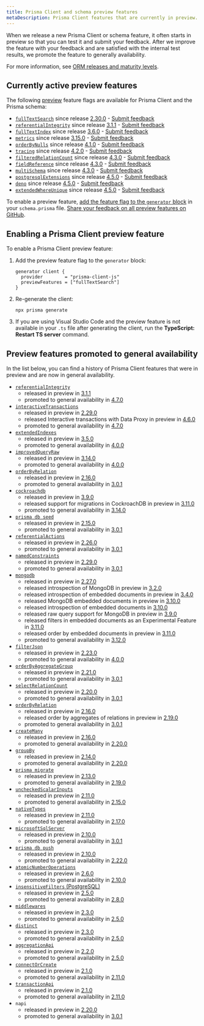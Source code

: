 ```yaml
---
title: Prisma Client and schema preview features
metaDescription: Prisma Client features that are currently in preview.
---
```


<TopBlock>

When we release a new Prisma Client or schema feature, it often starts in preview so that you can test it and submit your feedback. After we  improve the feature with your feedback and are satisfied with the internal test results, we promote the feature to generally availability.

For more information, see [ORM releases and maturity levels](/about/prisma/releases).

</TopBlock>

## Currently active preview features

The following [preview](/about/prisma/releases#preview) feature flags are available for Prisma Client and the Prisma schema:

- [`fullTextSearch`](/concepts/components/prisma-client/full-text-search) since release [2.30.0](https://github.com/prisma/prisma/releases/tag/2.30.0) - [Submit feedback](https://github.com/prisma/prisma/issues/8877)
- [`referentialIntegrity`](/concepts/components/prisma-schema/relations/relation-mode) since release [3.1.1](https://github.com/prisma/prisma/releases/tag/3.1.1) - [Submit feedback](https://github.com/prisma/prisma/issues/9380)
- [`fullTextIndex`](/concepts/components/prisma-schema/indexes#full-text-indexes-mysql-and-mongodb) since release [3.6.0](https://github.com/prisma/prisma/releases/tag/3.6.0) - [Submit feedback](https://github.com/prisma/prisma/issues/10539)
- [`metrics`](/concepts/components/prisma-client/metrics) since release [3.15.0](https://github.com/prisma/prisma/releases/tag/3.15.0) - [Submit feedback](https://github.com/prisma/prisma/issues/13579)
- [`orderByNulls`](/concepts/components/prisma-client/filtering-and-sorting#sort-with-null-records-first-or-last) since release [4.1.0](https://github.com/prisma/prisma/releases/tag/4.1.0) - [Submit feedback](https://github.com/prisma/prisma/issues/14377)
- [`tracing`](/concepts/components/prisma-client/opentelemetry-tracing) since release [4.2.0](https://github.com/prisma/prisma/releases/tag/4.2.0) - [Submit feedback](https://github.com/prisma/prisma/issues/14640)
- [`filteredRelationCount`](/concepts/components/prisma-client/aggregation-grouping-summarizing#filter-the-relation-count) since release [4.3.0](https://github.com/prisma/prisma/releases/tag/4.3.0) - [Submit feedback](https://github.com/prisma/prisma/issues/15069)
- [`fieldReference`](/reference/api-reference/prisma-client-reference#compare-columns-in-the-same-table) since release [4.3.0](https://github.com/prisma/prisma/releases/tag/4.3.0) - [Submit feedback](https://github.com/prisma/prisma/issues/15068)
- [`multiSchema`](https://github.com/prisma/prisma/issues/1122#issuecomment-1231773471) since release [4.3.0](https://github.com/prisma/prisma/releases/tag/4.3.0) - [Submit feedback](https://github.com/prisma/prisma/issues/15077)
- [`postgresqlExtensions`](/concepts/components/prisma-schema/postgresql-extensions) since release [4.5.0](https://github.com/prisma/prisma/releases/tag/4.5.0) - [Submit feedback](https://github.com/prisma/prisma/issues/15835)
- [`deno`](/guides/deployment/deployment-guides/deploying-to-deno-deploy) since release [4.5.0](https://github.com/prisma/prisma/releases/tag/4.5.0) - [Submit feedback](https://github.com/prisma/prisma/issues/15844)
- [`extendedWhereUnique`](/reference/api-reference/prisma-client-reference#filter-on-non-unique-fields-with-userwhereuniqueinput) since release [4.5.0](https://github.com/prisma/prisma/releases/tag/4.5.0) - [Submit feedback](https://github.com/prisma/prisma/issues/15837)

To enable a preview feature, [add the feature flag to the `generator` block](#enabling-a-prisma-client-preview-feature) in your `schema.prisma` file. [Share your feedback on all preview features on GitHub](https://github.com/prisma/prisma/issues/3108).

## Enabling a Prisma Client preview feature

To enable a Prisma Client preview feature:

1. Add the preview feature flag to the `generator` block:

   ```prisma
   generator client {
     provider        = "prisma-client-js"
     previewFeatures = ["fullTextSearch"]
   }
   ```

2. Re-generate the client:

   ```terminal
   npx prisma generate
   ```

3. If you are using Visual Studio Code and the preview feature is not available in your `.ts` file after generating the client, run the **TypeScript: Restart TS server** command.

## Preview features promoted to general availability

In the list below, you can find a history of Prisma Client features that were in preview and are now in general availability.

- [`referentialIntegrity`](/concepts/components/prisma-schema/relations/relation-mode)
   * released in preview in [3.1.1](https://github.com/prisma/prisma/releases/tag/3.1.1)
   * promoted to general availability in [4.7.0](https://github.com/prisma/prisma/releases/tag/4.7.0)
- [`interactiveTransactions`](/concepts/components/prisma-client/transactions#interactive-transactions)
   * released in preview in [2.29.0](https://github.com/prisma/prisma/releases/tag/2.29.0)
   * released Interactive transactions with Data Proxy in preview in [4.6.0](https://github.com/prisma/prisma/releases/tag/4.6.0)
   * promoted to general availability in [4.7.0](https://github.com/prisma/prisma/releases/tag/4.7.0)
- [`extendedIndexes`](/concepts/components/prisma-schema/indexes)
   * released in preview in [3.5.0](https://github.com/prisma/prisma/releases/tag/3.5.0)
   * promoted to general availability in [4.0.0](https://github.com/prisma/prisma/releases/tag/4.0.0)
- [`improvedQueryRaw`](/concepts/components/prisma-client/raw-database-access#raw-query-type-mapping)
   * released in preview in [3.14.0](https://github.com/prisma/prisma/releases/tag/3.14.0)
   * promoted to general availability in [4.0.0](https://github.com/prisma/prisma/releases/tag/4.0.0)
- [`orderByRelation`](/concepts/components/prisma-client/filtering-and-sorting#sort-by-relation)
   * released in preview in [2.16.0](https://github.com/prisma/prisma/releases/tag/2.16.0)
   * promoted to general availability in [3.0.1](https://github.com/prisma/prisma/releases/tag/3.0.1)
- [`cockroachdb`](/concepts/database-connectors/cockroachdb)
   * released in preview in [3.9.0](https://github.com/prisma/prisma/releases/tag/3.9.0)
   * released support for migrations in CockroachDB in preview in [3.11.0](https://github.com/prisma/prisma/releases/tag/3.11.0)
   * promoted to general availability in [3.14.0](https://github.com/prisma/prisma/releases/tag/3.14.0)
- [`prisma db seed`](/guides/database/seed-database)
   * released in preview in [2.15.0](https://github.com/prisma/prisma/releases/tag/2.15.0)
   * promoted to general availability in [3.0.1](https://github.com/prisma/prisma/releases/tag/3.0.1)
- [`referentialActions`](/concepts/components/prisma-schema/relations/referential-actions)
   * released in preview in [2.26.0](https://github.com/prisma/prisma/releases/tag/2.26.0)
   * promoted to general availability in [3.0.1](https://github.com/prisma/prisma/releases/tag/3.0.1)
- [`namedConstraints`](/concepts/components/prisma-schema/names-in-underlying-database#constraint-and-index-names)
   * released in preview in [2.29.0](https://github.com/prisma/prisma/releases/tag/2.29.0)
   * promoted to general availability in [3.0.1](https://github.com/prisma/prisma/releases/tag/3.0.1)
- [`mongodb`](/concepts/database-connectors/mongodb)
   * released in preview in [2.27.0](https://github.com/prisma/prisma/releases/tag/2.27.0)
   * released introspection of MongoDB in preview in [3.2.0](https://github.com/prisma/prisma/releases/tag/3.2.0)
   * released introspection of embedded documents in preview in [3.4.0](https://github.com/prisma/prisma/releases/tag/3.4.0)
   * released MongoDB embedded documents in preview in [3.10.0](https://github.com/prisma/prisma/releases/tag/3.10.0)
   * released introspection of embedded documents in [3.10.0](https://github.com/prisma/prisma/releases/tag/3.10.0)
   * released raw query support for MongoDB in preview in [3.9.0](https://github.com/prisma/prisma/releases/tag/3.9.0)
   * released filters in embedded documents as an Experimental Feature in [3.11.0](https://github.com/prisma/prisma/releases/tag/3.11.0)
   * released order by embedded documents in preview in [3.11.0](https://github.com/prisma/prisma/releases/tag/3.11.0)
   * promoted to general availability in [3.12.0](https://github.com/prisma/prisma/releases/tag/3.12.0)
- [`filterJson`](/concepts/components/prisma-client/working-with-fields/working-with-json-fields#filter-on-a-json-field)
   * released in preview in [2.23.0](https://github.com/prisma/prisma/releases/tag/2.23.0)
   * promoted to general availability in [4.0.0](https://github.com/prisma/prisma/releases/tag/4.0.0)
- [`orderByAggregateGroup`](/concepts/components/prisma-client/aggregation-grouping-summarizing#order-by-aggregate-group)
   * released in preview in [2.21.0](https://github.com/prisma/prisma/releases/tag/2.21.0)
   * promoted to general availability in [3.0.1](https://github.com/prisma/prisma/releases/tag/3.0.1)
- [`selectRelationCount`](/concepts/components/prisma-client/aggregation-grouping-summarizing#count-relations)
   * released in preview in [2.20.0](https://github.com/prisma/prisma/releases/tag/2.20.0)
   * promoted to general availability in [3.0.1](https://github.com/prisma/prisma/releases/tag/3.0.1)
- [`orderByRelation`](/concepts/components/prisma-client/filtering-and-sorting#sort-by-relation)
   * released in preview in [2.16.0](https://github.com/prisma/prisma/releases/tag/2.16.0)
   * released order by aggregates of relations in preview in [2.19.0](https://github.com/prisma/prisma/releases/tag/2.19.0)
   * promoted to general availability in [3.0.1](https://github.com/prisma/prisma/releases/tag/3.0.1)
- [`createMany`](/reference/api-reference/prisma-client-reference#createmany)
   * released in preview in [2.16.0](https://github.com/prisma/prisma/releases/tag/2.16.0)
   * promoted to general availability in [2.20.0](https://github.com/prisma/prisma/releases/tag/2.20.0)
- [`groupBy`](/reference/api-reference/prisma-client-reference#groupby)
   * released in preview in [2.14.0](https://github.com/prisma/prisma/releases/tag/2.14.0)
   * promoted to general availability in [2.20.0](https://github.com/prisma/prisma/releases/tag/2.20.0)
- [`prisma migrate`](/concepts/components/prisma-migrate)
   * released in preview in [2.13.0](https://github.com/prisma/prisma/releases/tag/2.13.0)
   * promoted to general availability in [2.19.0](https://github.com/prisma/prisma/releases/tag/2.19.0)
- [`uncheckedScalarInputs`](/concepts/components/prisma-client/relation-queries#create-a-single-record-and-multiple-related-records)
   * released in preview in [2.11.0](https://github.com/prisma/prisma/releases/tag/2.11.0)
   * promoted to general availability in [2.15.0](https://github.com/prisma/prisma/releases/tag/2.15.0)
- [`nativeTypes`](/concepts/components/prisma-schema/data-model#native-types-mapping)
   * released in preview in [2.11.0](https://github.com/prisma/prisma/releases/tag/2.11.0)
   * promoted to general availability in [2.17.0](https://github.com/prisma/prisma/releases/tag/2.17.0)
- [`microsoftSqlServer`](/concepts/database-connectors/sql-server)
   * released in preview in [2.10.0](https://github.com/prisma/prisma/releases/tag/2.10.0)
   * promoted to general availability in [3.0.1](https://github.com/prisma/prisma/releases/tag/3.0.1)
- [`prisma db push`](/guides/database/prototyping-schema-db-push)
   * released in preview in [2.10.0](https://github.com/prisma/prisma/releases/tag/2.10.0)
   * promoted to general availability in [2.22.0](https://github.com/prisma/prisma/releases/tag/2.22.0)
- [`atomicNumberOperations`](/reference/api-reference/prisma-client-reference#atomic-number-operations)
   * released in preview in [2.6.0](https://github.com/prisma/prisma/releases/tag/2.6.0)
   * promoted to general availability in [2.10.0](https://github.com/prisma/prisma/releases/tag/2.10.0)
- [`insensitiveFilters` (PostgreSQL)](/concepts/components/prisma-client/filtering-and-sorting#case-insensitive-filtering)
   * released in preview in [2.5.0](https://github.com/prisma/prisma/releases/tag/2.5.0)
   * promoted to general availability in [2.8.0](https://github.com/prisma/prisma/releases/tag/2.8.0)
- [`middlewares`](/concepts/components/prisma-client/middleware)
   * released in preview in [2.3.0](https://github.com/prisma/prisma/releases/tag/2.3.0)
   * promoted to general availability in [2.5.0](https://github.com/prisma/prisma/releases/tag/2.5.0)
- [`distinct`](/reference/api-reference/prisma-client-reference#distinct)
   * released in preview in [2.3.0](https://github.com/prisma/prisma/releases/tag/2.3.0)
   * promoted to general availability in [2.5.0](https://github.com/prisma/prisma/releases/tag/2.5.0)
- [`aggregationApi`](/concepts/components/prisma-client/aggregation-grouping-summarizing#aggregate)
   * released in preview in [2.2.0](https://github.com/prisma/prisma/releases/tag/2.2.0)
   * promoted to general availability in [2.5.0](https://github.com/prisma/prisma/releases/tag/2.5.0)
- [`connectOrCreate`](/reference/api-reference/prisma-client-reference#connectorcreate)
   * released in preview in [2.1.0](https://github.com/prisma/prisma/releases/tag/2.1.0)
   * promoted to general availability in [2.11.0](https://github.com/prisma/prisma/releases/tag/2.11.0)
- [`transactionApi`](/concepts/components/prisma-client/transactions#the-transaction-api)
   * released in preview in [2.1.0](https://github.com/prisma/prisma/releases/tag/2.1.0)
   * promoted to general availability in [2.11.0](https://github.com/prisma/prisma/releases/tag/2.11.0)
- `napi`
   * released in preview in [2.20.0](https://github.com/prisma/prisma/releases/tag/2.20.0)
   * promoted to general availability in [3.0.1](https://github.com/prisma/prisma/releases/tag/3.0.1)